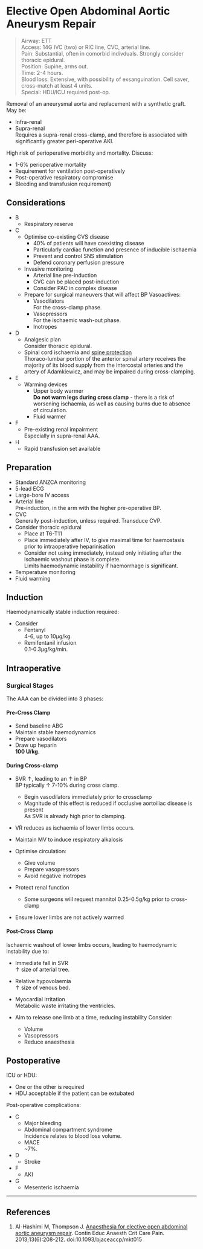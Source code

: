 # Elective Open Abdominal Aortic Aneurysm Repair

>Airway: ETT <br>
>Access: 14G IVC (two) or RIC line, CVC, arterial line. <br>
>Pain: Substantial, often in comorbid indivduals. Strongly consider thoracic epidural. <br>
>Position: Supine, arms out. <br>
>Time: 2-4 hours. <br>
>Blood loss: Extensive, with possibility of exsanguination. Cell saver, cross-match at least 4 units.  <br>
>Special: HDU/ICU required post-op.

Removal of an aneurysmal aorta and replacement with a synthetic graft. May be:

* Infra-renal
* Supra-renal\
Requires a supra-renal cross-clamp, and therefore is associated with significantly greater peri-operative AKI.


High risk of perioperative morbidity and mortality.	Discuss:

* 1-6% perioperative mortality
* Requirement for ventilation post-operatively
* Post-operative respiratory compromise
* Bleeding and transfusion requirement)


## Considerations

* B
	* Respiratory reserve
* C
	* Optimise co-existing CVS disease
		* 40% of patients will have coexisting disease
		* Particularly cardiac function and presence of inducible ischaemia
		* Prevent and control SNS stimulation
		* Defend coronary perfusion pressure
	* Invasive monitoring
		* Arterial line pre-induction
		* CVC can be placed post-induction
		* Consider PAC in complex disease
	* Prepare for surgical maneuvers that will affect BP
	Vasoactives:
		* Vasodilators\
		For the cross-clamp phase.
		* Vasopressors\
		For the ischaemic wash-out phase.
		* Inotropes
* D
	* Analgesic plan\
	Consider thoracic epidural.
	* Spinal cord ischaemia and [spine protection](/anaesthesia/vascular/spine-protection)\
	Thoraco-lumbar portion of the anterior spinal artery receives the majority of its blood supply from the intercostal arteries and the artery of Adamkiewicz, and may be impaired during cross-clamping.
* E
	* Warming devices
		* Upper body warmer\
		**Do not warm legs during cross clamp** - there is a risk of worsening ischaemia, as well as causing burns due to absence of circulation.
		* Fluid warmer
* F
	* Pre-existing renal impairment\
	Especially in supra-renal AAA.
* H
	* Rapid transfusion set available


## Preparation

* Standard ANZCA monitoring
* 5-lead ECG
* Large-bore IV access
* Arterial line\
Pre-induction, in the arm with the higher pre-operative BP.
* CVC\
Generally post-induction, unless required. Transduce CVP.
* Consider thoracic epidural\
	* Place at T6-T11
	* Place immediately after IV, to give maximal time for haemostasis prior to intraoperative heparinisation
	* Consider not using immediately, instead only initiating after the ischaemic washout phase is complete.\
	Limits haemodynamic instability if haemorrhage is significant.
* Temperature monitoring
* Fluid warming

## Induction

Haemodynamically stable induction required:

* Consider
	* Fentanyl\
	4-6, up to 10μg/kg.
	* Remifentanil infusion\
	0.1-0.3μg/kg/min.

## Intraoperative

### Surgical Stages

The AAA can be divided into 3 phases:

#### Pre-Cross Clamp

* Send baseline ABG
* Maintain stable haemodynamics
* Prepare vasodilators
* Draw up heparin\
**100 U/kg**.

#### During Cross-clamp\

* SVR ↑, leading to an ↑ in BP\
BP typically ↑ 7-10% during cross clamp.
	* Begin vasodilators immediately prior to crossclamp
	* Magnitude of this effect is reduced if occlusive aortoiliac disease is present\
	As SVR is already high prior to clamping.
* VR reduces as ischaemia of lower limbs occurs.

* Maintain MV to induce respiratory alkalosis
* Optimise circulation:
	* Give volume
	* Prepare vasopressors
	* Avoid negative inotropes
* Protect renal function
	* Some surgeons will request mannitol 0.25-0.5g/kg prior to cross-clamp
* Ensure lower limbs are not actively warmed

#### Post-Cross Clamp\

Ischaemic washout of lower limbs occurs, leading to haemodynamic instability due to:

* Immediate fall in SVR\
↑ size of arterial tree.
* Relative hypovolaemia\
↑ size of venous bed.
* Myocardial irritation\
Metabolic waste irritating the ventricles.


* Aim to release one limb at a time, reducing instability
Consider:
	* Volume
	* Vasopressors
	* Reduce anaesthesia

## Postoperative

ICU or HDU:

* One or the other is required\
* HDU acceptable if the patient can be extubated

Post-operative complications:

* C
	* Major bleeding
	* Abdominal compartment syndrome\
	Incidence relates to blood loss volume.
	* MACE\
	~7%.
* D
	* Stroke
* F
	* AKI
* G
	* Mesenteric ischaemia

---

## References

1. Al-Hashimi M, Thompson J. [Anaesthesia for elective open abdominal aortic aneurysm repair](https://academic.oup.com/bjaed/article/13/6/208/246828). Contin Educ Anaesth Crit Care Pain. 2013;13(6):208-212. doi:10.1093/bjaceaccp/mkt015
